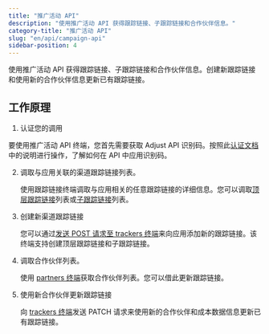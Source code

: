 ```yaml
---
title: "推广活动 API"
description: "使用推广活动 API 获得跟踪链接、子跟踪链接和合作伙伴信息。"
category-title: "推广活动 API"
slug: "en/api/campaign-api"
sidebar-position: 4
---
```

使用推广活动 API 获得跟踪链接、子跟踪链接和合作伙伴信息。创建新跟踪链接和使用新的合作伙伴信息更新已有跟踪链接。

工作原理
----

1. 认证您的调用

要使用推广活动 API 终端，您首先需要获取 Adjust API 识别码。按照此[认证文档](/en/api/campaign-api/authentication)中的说明进行操作，了解如何在 API 中应用识别码。

2. 调取与应用关联的渠道跟踪链接列表。

   使用跟踪链接终端调取与应用相关的任意跟踪链接的详细信息。您可以调取[顶层跟踪链接](/en/api/campaign-api/get-trackers)列表或[子跟踪链接](/en/api/campaign-api/get-subtrackers)列表。
3. 创建新渠道跟踪链接

   您可以通过[发送 POST 请求至 trackers 终端](/en/api/campaign-api/create-tracker)来向应用添加新的跟踪链接。该终端支持创建顶层跟踪链接和子跟踪链接。
4. 调取合作伙伴列表。

   使用 [partners 终端](/en/api/campaign-api/get-partners)获取合作伙伴列表。您可以借此更新跟踪链接。
5. 使用新合作伙伴更新跟踪链接

   向 [trackers 终端](/en/api/campaign-api/update-tracker)发送 PATCH 请求来使用新的合作伙伴和成本数据信息更新已有跟踪链接。


